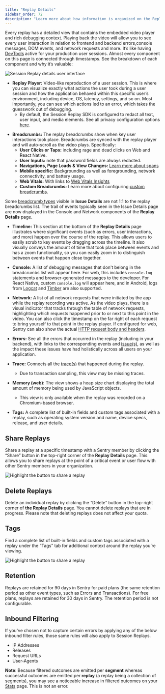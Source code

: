 ```yaml
---
title: "Replay Details"
sidebar_order: 72
description: "Learn more about how information is organized on the Replay Details page and how to share and delete replays."
---
```


<Include name="session-replay-web-report-bug.mdx" />

Every replay has a detailed view that contains the embedded video player and rich debugging context. Playing back the video will allow you to see every user interaction in relation to frontend and backend errors,console messages, DOM events, and network requests and more. It’s like having [DevTools](https://developer.chrome.com/docs/devtools/overview/) active for your production user sessions. Almost every component on this page is connected through timestamps. See the breakdown of each component and why it’s valuable:

![Session Replay details user interface](./img/replay-details.png)

- **Replay Player:** Video-like reproduction of a user session. This is where you can visualize exactly what actions the user took during a user session and how the application behaved within this specific user’s environment, including device, OS, latency, settings, and so on. Most importantly, you can see which actions led to an error, which takes the guesswork out of debugging.
  - By default, the Session Replay SDK is configured to redact all text, user input, and media elements. See all privacy configuration options [here](/platform-redirect/?next=/session-replay/privacy/).

* **Breadcrumbs:** The replay breadcrumbs show when key user interactions took place. Breadcrumbs are synced with the replay player and will auto-scroll as the video plays. 
Specifically:
  - **User Clicks or Taps:** including rage and dead clicks on Web and React Native.
  - **User Inputs:** note that password fields are always redacted.
  - **Navigations, Page Loads & View Changes:** [Learn more about spans](/product/sentry-basics/distributed-tracing/)
  - **Mobile specific:** Backgrounding as well as foregrounding, network connectivity, and battery usage.
  - **Web Vitals:** With links to [Web Vitals Insights](/product/insights/web-vitals/)
  - **Custom Breadcrumbs:** Learn more about configuring [custom breadcrumbs](/product/sentry-basics/integrate-backend/configuration-options/#breadcrumbs).

Some [breadcrumb types](/product/issues/issue-details/breadcrumbs/) visible in **Issue Details** are not 1:1 to the replay breadcrumbs list. The trail of events typically seen in the Issue Details page are now displayed in the Console and Network components of the **Replay Details** page.  

- **Timeline:** This section at the bottom of the **Replay Details** page illustrates where significant events (such as errors, user interactions, and more) happen over the course of the replay. This allows users to easily scrub to key events by dragging across the timeline. It also visually conveys the amount of time that took place between events and has a zoom functionality, so you can easily zoom in to distinguish between events that happen close together.

* **Console:** A list of debugging messages that don't belong in the breadcrumbs list will appear here. For web, this includes `console.log` statements and browser-generated messages to the developer. For React Native, custom `console.log` will appear here, and in Android, logs from [Logcat](/platforms/android/integrations/logcat/) and [Timber](/platforms/android/integrations/timber/) are also supported.

- **Network:** A list of all network requests that were initiated by the app while the replay recording was active. As the video plays, there is a visual indicator that tracks through the table of network requests, highlighting which requests happened prior to or next to this point in the video. You can also click the timestamp on the far right of each request to bring yourself to that point in the replay player. If configured for web, Sentry can also show the actual [HTTP request body and headers](/platform-redirect/?next=/session-replay/configuration/#network-details).

- **Errors:** See all the errors that occurred in the replay (including in your backend), with links to the corresponding events and [issue(s)](/product/issues/issue-details/error-issues/), as well as the impact these issues have had holistically across all users on your application.

- **Trace:** Connects all the [trace(s)](/product/sentry-basics/tracing/distributed-tracing/#traces-transactions-and-spans) that happened during the replay.
  - Due to transaction sampling, this view may be missing traces.

- **Memory (web):** The view shows a heap size chart displaying the total amount of memory being used by JavaScript objects.
  - This view is only available when the replay was recorded on a Chromium-based browser.

- **Tags:** A complete list of built-in fields and custom tags associated with a replay, such as operating system version and name, device specs, release, and user details.


## Share Replays

Share a replay at a specific timestamp with a Sentry member by clicking the “Share” button in the top-right corner of the **Replay Details** page. This allows you to share replays at the point of a critical event or user flow with other Sentry members in your organization.

![Highlight the button to share a replay](./img/replay-details-share.png)

## Delete Replays

Delete an individual replay by clicking the “Delete” button in the top-right corner of **the Replay Details** page. You cannot delete replays that are in progress. Please note that deleting replays does not affect your quota.

## Tags

Find a complete list of built-in fields and custom tags associated with a replay under the “Tags” tab for additional context around the replay you’re viewing.

![Highlight the button to share a replay](./img/replay-details-tags.png)

## Retention

Replays are retained for 90 days in Sentry for paid plans (the same retention period as other event types, such as Errors and Transactions). For free plans, replays are retained for 30 days in Sentry. The retention period is not configurable.

## Inbound Filtering

If you've chosen not to capture certain errors by applying any of the below inbound filter rules, those same rules will also apply to Session Replays.

- IP Addresses
- Releases
- Request URLs
- User-Agents

**Note**: Because filtered outcomes are emitted per **segment** whereas successful outcomes are emitted per **replay**  (a replay being a collection of segments), you may see a noticeable increase in filtered outcomes on your [Stats](https://sentry.io/orgredirect/organizations/:orgslug/stats) page. This is not an error.
